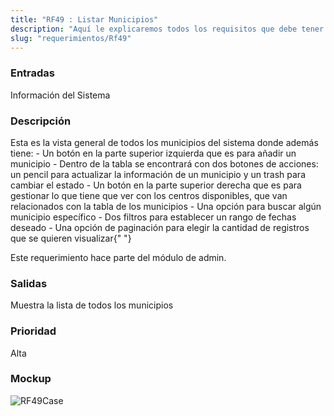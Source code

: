 ```yaml
---
title: "RF49 : Listar Municipios"
description: "Aquí le explicaremos todos los requisitos que debe tener para poder usar nuestro software."
slug: "requerimientos/Rf49"
---
```



<h3>Entradas</h3>
Información del Sistema

<h3>Descripción</h3>
Esta es la vista general de todos los municipios del sistema donde además tiene:
- Un botón en la parte superior izquierda que es para añadir un municipio - Dentro
de la tabla se encontrará con dos botones de acciones: un pencil para actualizar
la información de un municipio y un trash para cambiar el estado - Un botón en la
parte superior derecha que es para gestionar lo que tiene que ver con los centros
disponibles, que van relacionados con la tabla de los municipios - Una opción para
buscar algún municipio específico - Dos filtros para establecer un rango de fechas
deseado - Una opción de paginación para elegir la cantidad de registros que se quieren
visualizar{" "}

Este requerimiento hace parte del módulo de admin.

<h3>Salidas</h3>
Muestra la lista de todos los municipios

<h3>Prioridad</h3>
Alta

<h3>Mockup</h3>
<Image src={RF49Case} alt="RF49Case" width={3148} height={2270} />
